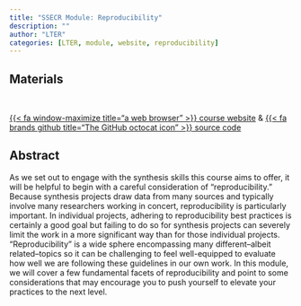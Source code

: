 ```yaml
---
title: "SSECR Module: Reproducibility"
description: ""
author: "LTER"
categories: [LTER, module, website, reproducibility]
---
```


## Materials

<br>

::: {.center-text .body-text-l}
[{{< fa window-maximize title="a web browser" >}} course website](https://lter.github.io/ssecr/mod_reproducibility.html){target="_blank"} & [{{< fa brands github title="The GitHub octocat icon" >}} source code](https://github.com/lter/ssecr){target="_blank"}
:::

## Abstract

As we set out to engage with the synthesis skills this course aims to offer, it will be helpful to begin with a careful consideration of “reproducibility.” Because synthesis projects draw data from many sources and typically involve many researchers working in concert, reproducibility is particularly important. In individual projects, adhering to reproducibility best practices is certainly a good goal but failing to do so for synthesis projects can severely limit the work in a more significant way than for those individual projects. “Reproducibility” is a wide sphere encompassing many different–albeit related–topics so it can be challenging to feel well-equipped to evaluate how well we are following these guidelines in our own work. In this module, we will cover a few fundamental facets of reproducibility and point to some considerations that may encourage you to push yourself to elevate your practices to the next level.
